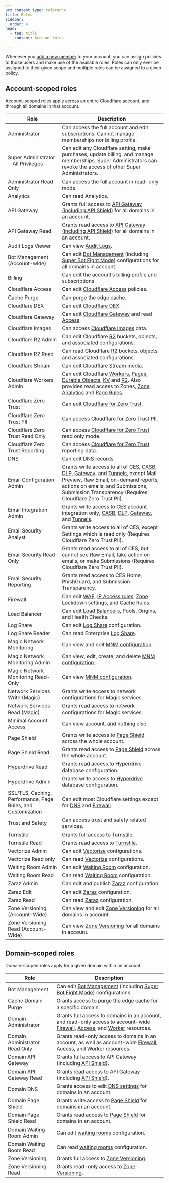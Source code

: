 ```yaml
---
pcx_content_type: reference
title: Roles
sidebar:
  order: 4
head:
  - tag: title
    content: Account roles

---
```


Whenever you [add a new member](/fundamentals/setup/manage-members/manage/) to your account, you can assign policies to those users and make use of the available roles. Roles can only ever be assigned to their given scope and multiple roles can be assigned to a given policy.

## Account-scoped roles

Account-scoped roles apply across an entire Cloudflare account, and through all domains in that account.

| Role                                                         | Description                                                                                                                                                                                                                                                         |
| ------------------------------------------------------------ | ------------------------------------------------------------------------------------------------------------------------------------------------------------------------------------------------------------------------------------------------------------------- |
| Administrator                                                | Can access the full account and edit subscriptions. Cannot manage memberships nor billing profile.                                                                                                                                                                  |
| Super Administrator - All Privileges                         | Can edit any Cloudflare setting, make purchases, update billing, and manage memberships. Super Administrators can revoke the access of other Super Administrators.                                                                                                  |
| Administrator Read Only                                      | Can access the full account in read-only mode.                                                                                                                                                                                                                      |
| Analytics                                                    | Can read Analytics.                                                                                                                                                                                                                                                 |
| API Gateway                                                  | Grants full access to [API Gateway (including API Shield)](/api-shield/) for all domains in an account.                                                                                                                                                             |
| API Gateway Read                                             | Grants read access to [API Gateway (including API Shield)](/api-shield/) for all domains in an account.                                                                                                                                                             |
| Audit Logs Viewer                                            | Can view [Audit Logs](/fundamentals/setup/account/account-security/review-audit-logs/).                                                                                                                                                                             |
| Bot Management (Account-wide)                                | Can edit [Bot Management](/bots/plans/bm-subscription/) (including [Super Bot Fight Mode](/bots/get-started/pro/)) configurations for all domains in account.                                                                                                       |
| Billing                                                      | Can edit the account’s [billing profile](/fundamentals/subscriptions-and-billing/create-billing-profile/) and subscriptions                                                                                                                                         |
| Cloudflare Access                                            | Can edit [Cloudflare Access](/cloudflare-one/policies/access/) policies.                                                                                                                                                                                            |
| Cache Purge                                                  | Can purge the edge cache.                                                                                                                                                                                                                                           |
| Cloudflare DEX                                               | Can edit [Cloudflare DEX](/cloudflare-one/insights/dex/).                                                                                                                                                                                                           |
| Cloudflare Gateway                                           | Can edit [Cloudflare Gateway](/cloudflare-one/policies/gateway/) and read [Access](/cloudflare-one/identity/).                                                                                                                                                      |
| Cloudflare Images                                            | Can access [Cloudflare Images](/images/) data.                                                                                                                                                                                                                      |
| Cloudflare R2 Admin                                          | Can edit Cloudflare [R2](/r2/) buckets, objects, and associated configurations.                                                                                                                                                                                     |
| Cloudflare R2 Read                                           | Can read Cloudflare [R2](/r2/) buckets, objects, and associated configurations.                                                                                                                                                                                     |
| Cloudflare Stream                                            | Can edit [Cloudflare Stream](/stream/) media.                                                                                                                                                                                                                       |
| Cloudflare Workers Admin                                     | Can edit Cloudflare [Workers](/workers/), [Pages](/pages/), [Durable Objects](/durable-objects/), [KV](/kv/) and [R2](/r2/). Also provides read access to Zones, [Zone Analytics](/analytics/account-and-zone-analytics/zone-analytics/) and [Page Rules](/rules/). |
| Cloudflare Zero Trust                                        | Can edit [Cloudflare for Zero Trust](/cloudflare-one/).                                                                                                                                                                                                             |
| Cloudflare Zero Trust PII                                    | Can access [Cloudflare for Zero Trust](/cloudflare-one/) PII.                                                                                                                                                                                                       |
| Cloudflare Zero Trust Read Only                              | Can access [Cloudflare for Zero Trust](/cloudflare-one/) read only mode.                                                                                                                                                                                            |
| Cloudflare Zero Trust Reporting                              | Can access [Cloudflare for Zero Trust](/cloudflare-one/) reporting data.                                                                                                                                                                                            |
| DNS                                                          | Can edit [DNS records](/dns/manage-dns-records/).                                                                                                                                                                                                                   |
| Email Configuration Admin                                    | Grants write access to all of CES, [CASB](/cloudflare-one/applications/scan-apps/), [DLP](/cloudflare-one/policies/data-loss-prevention/), [Gateway](/cloudflare-one/policies/gateway/), and [Tunnels](/cloudflare-one/connections/connect-networks/), except Mail Preview, Raw Email, on-demand reports, actions on emails, and Submissions, Submission Transparency (Requires Cloudflare Zero Trust PII).                                           |
| Email Integration Admin                                      | Grants write access to CES account integration only, [CASB](/cloudflare-one/applications/scan-apps/), [DLP](/cloudflare-one/policies/data-loss-prevention/), [Gateway](/cloudflare-one/policies/gateway/), and [Tunnels](/cloudflare-one/connections/connect-networks/).                                                                                                                                                                               |
| Email Security Analyst                                       | Grants write access to all of CES, except Settings which is read only (Requires Cloudflare Zero Trust PII).                                                                                                                                     |
| Email Security Read Only                                     | Grants read access to all of CES, but cannot see Raw Email, take action on emails, or make Submissions (Requires Cloudflare Zero Trust PII).                                                                                                 |
| Email Security Reporting                                     | Grants read access to CES Home, PhishGuard, and Submission Transparency.                                                                                                                                                                        |
| Firewall                                                     | Can edit [WAF](/waf/), [IP Access rules](/waf/tools/ip-access-rules/), [Zone Lockdown](/waf/tools/zone-lockdown/) settings, and [Cache Rules](/cache/how-to/cache-rules/).                                                                                          |
| Load Balancer                                                | Can edit [Load Balancers](/load-balancing/), Pools, Origins, and Health Checks.                                                                                                                                                                                     |
| Log Share                                                    | Can edit [Log Share](/logs/) configuration.                                                                                                                                                                                                                         |
| Log Share Reader                                             | Can read Enterprise [Log Share](/logs/).                                                                                                                                                                                                                            |
| Magic Network Monitoring                                     | Can view and edit [MNM configuration](/magic-network-monitoring/).                                                                                                                                                                                                  |
| Magic Network Monitoring Admin                               | Can view, edit, create, and delete [MNM configuration](/magic-network-monitoring/).                                                                                                                                                                                 |
| Magic Network Monitoring Read-Only                           | Can view [MNM configuration](/magic-network-monitoring/).                                                                                                                                                                                                           |
| Network Services Write (Magic)                               | Grants write access to network configurations for Magic services.                                                                                                                                                                                                   |
| Network Services Read (Magic)                                | Grants read access to network configurations for Magic services.                                                                                                                                                                                                    |
| Minimal Account Access                                       | Can view account, and nothing else.                                                                                                                                                                                                                                 |
| Page Shield                                                  | Grants write access to [Page Shield](/page-shield/) across the whole account.                                                                                                                                                                                       |
| Page Shield Read                                             | Grants read access to [Page Shield](/page-shield/) across the whole account.                                                                                                                                                                                        |
| Hyperdrive Read                                              | Grants read access to [Hyperdrive](/hyperdrive/) database configuration.                                                                                                                                                                                            |
| Hyperdrive Admin                                             | Grants write access to [Hyperdrive](/hyperdrive/) database configuration.                                                                                                                                                                                           |
| SSL/TLS, Caching, Performance, Page Rules, and Customization | Can edit most Cloudflare settings except for [DNS](/dns/) and [Firewall](/waf/).                                                                                                                                                                                    |
| Trust and Safety                                             | Can access trust and safety related services.                                                                                                                                                                                                                       |
| Turnstile                                                    | Grants full access to [Turnstile](/turnstile/).                                                                                                                                                                                                                     |
| Turnstile Read                                               | Grants read access to [Turnstile](/turnstile/).                                                                                                                                                                                                                     |
| Vectorize Admin                                              | Can edit [Vectorize](/vectorize/) configurations.                                                                                                                                                                                                                   |
| Vectorize Read only                                          | Can read [Vectorize](/vectorize/) configurations.                                                                                                                                                                                                                   |
| Waiting Room Admin                                           | Can edit [Waiting Room](/waiting-room/) configuration.                                                                                                                                                                                                              |
| Waiting Room Read                                            | Can read [Waiting Room](/waiting-room/) configuration.                                                                                                                                                                                                              |
| Zaraz Admin                                                  | Can edit and publish [Zaraz](/zaraz/) configuration.                                                                                                                                                                                                                |
| Zaraz Edit                                                   | Can edit [Zaraz](/zaraz/) configuration.                                                                                                                                                                                                                            |
| Zaraz Read                                                   | Can read [Zaraz](/zaraz/) configuration.                                                                                                                                                                                                                            |
| Zone Versioning (Account-Wide)                               | Can view and edit [Zone Versioning](/version-management/) for all domains in account.                                                                                                                                                                               |
| Zone Versioning Read (Account-Wide)                          | Can view [Zone Versioning](/version-management/) for all domains in account.                                                                                                                                                                                        |

## Domain-scoped roles

Domain-scoped roles apply for a given domain within an account.

| Role                           | Description                                                                                                                                                                                                                |
| ------------------------------ | -------------------------------------------------------------------------------------------------------------------------------------------------------------------------------------------------------------------------- |
| Bot Management                 | Can edit [Bot Management](/bots/plans/bm-subscription/) (including [Super Bot Fight Mode](/bots/get-started/pro/)) configurations.                                                                                         |
| Cache Domain Purge             | Grants access to [purge the edge cache](/cache/how-to/purge-cache/) for a specific domain.                                                                                                                                 |
| Domain Administrator           | Grants full access to domains in an account, and read-only access to account-wide [Firewall](/waf/account/managed-rulesets/deploy-dashboard/), [Access](/cloudflare-one/policies/access/), and [Worker](/workers/) resources. |
| Domain Administrator Read Only | Grants read-only access to domains in an account, as well as account-wide [Firewall](/waf/account/managed-rulesets/deploy-dashboard/), [Access](/cloudflare-one/policies/access/), and [Worker](/workers/) resources.         |
| Domain API Gateway             | Grants full access to API Gateway (including [API Shield](/api-shield/)).                                                                                                                                                  |
| Domain API Gateway Read        | Grants read access to API Gateway (including [API Shield](/api-shield/)).                                                                                                                                                  |
| Domain DNS                     | Grants access to edit [DNS settings](/dns/) for domains in an account.                                                                                                                                                     |
| Domain Page Shield             | Grants write access to [Page Shield](/page-shield/) for domains in an account.                                                                                                                                             |
| Domain Page Shield Read        | Grants read access to [Page Shield](/page-shield/) for domains in an account.                                                                                                                                              |
| Domain Waiting Room Admin      | Can edit [waiting rooms](/waiting-room/) configuration.                                                                                                                                                                    |
| Domain Waiting Room Read       | Can read [waiting rooms](/waiting-room/) configuration.                                                                                                                                                                    |
| Zone Versioning                | Grants full access to [Zone Versioning](/version-management/).                                                                                                                                                             |
| Zone Versioning Read           | Grants read-only access to [Zone Versioning](/version-management/).                                                                                                                                                        |

